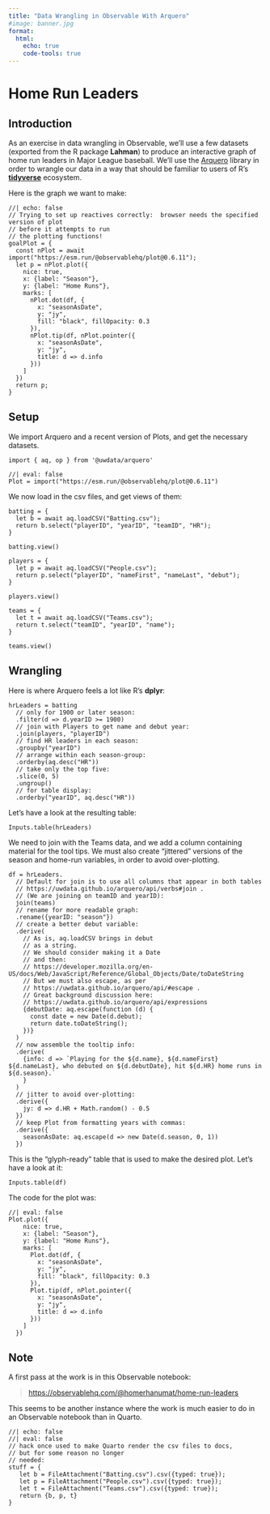 ```yaml
---
title: "Data Wrangling in Observable With Arquero"
#image: banner.jpg
format:
  html:
    echo: true
    code-tools: true
---
```


# Home Run Leaders

## Introduction

As an exercise in data wrangling in Observable, we'll use a few datasets (exported from the R package **Lahman**) to produce an interactive graph of home run leaders in Major League baseball.  We'll use the [Arquero](https://observablehq.com/@uwdata/introducing-arquero) library in order to wrangle our data in a way that should be familiar to users of R's [**tidyverse**](https://www.tidyverse.org/) ecosystem.

Here is the graph we want to make:

```ojs
//| echo: false
// Trying to set up reactives correctly:  browser needs the specified version of plot
// before it attempts to run
// the plotting functions!
goalPlot = {
  const nPlot = await import("https://esm.run/@observablehq/plot@0.6.11");
  let p = nPlot.plot({
    nice: true,
    x: {label: "Season"},
    y: {label: "Home Runs"},
    marks: [
      nPlot.dot(df, {
        x: "seasonAsDate", 
        y: "jy", 
        fill: "black", fillOpacity: 0.3
      }),
      nPlot.tip(df, nPlot.pointer({
        x: "seasonAsDate",
        y: "jy",
        title: d => d.info
      }))
    ]
  })
  return p;
}
```

## Setup

We import Arquero and a recent version of Plots, and get the necessary datasets.

```ojs
import { aq, op } from '@uwdata/arquero'
```

```ojs
//| eval: false
Plot = import("https://esm.run/@observablehq/plot@0.6.11")
```

We now load in the csv files, and get views of them:

```ojs
batting = {
  let b = await aq.loadCSV("Batting.csv");
  return b.select("playerID", "yearID", "teamID", "HR");
}
```

```ojs
batting.view()
```

```ojs
players = {
  let p = await aq.loadCSV("People.csv");
  return p.select("playerID", "nameFirst", "nameLast", "debut");
}
```

```ojs
players.view()
```

```ojs
teams = {
  let t = await aq.loadCSV("Teams.csv");
  return t.select("teamID", "yearID", "name");
}
```

```ojs
teams.view()
```

## Wrangling

Here is where Arquero feels a lot like R's **dplyr**:

```ojs
hrLeaders = batting
  // only for 1900 or later season:
  .filter(d => d.yearID >= 1900)
  // join with Players to get name and debut year:
  .join(players, "playerID")
  // find HR leaders in each season:
  .groupby("yearID")
  // arrange within each season-group:
  .orderby(aq.desc("HR"))
  // take only the top five:
  .slice(0, 5)
  .ungroup()
  // for table display:
  .orderby("yearID", aq.desc("HR"))
```

Let's have a look at the resulting table:

```ojs
Inputs.table(hrLeaders)
```

We need to join with the Teams data, and we add a column containing material for the tool tips.  We must also create "jittered" versions of the season and home-run variables, in order to avoid over-plotting.

```ojs
df = hrLeaders.
  // Default for join is to use all columns that appear in both tables
  // https://uwdata.github.io/arquero/api/verbs#join .
  // (We are joining on teamID and yearID):
  join(teams)
  // rename for more readable graph:
  .rename({yearID: "season"})
  // create a better debut variable:
  .derive(
    // As is, aq.loadCSV brings in debut
    // as a string.
    // We should consider making it a Date
    // and then:
    // https://developer.mozilla.org/en-US/docs/Web/JavaScript/Reference/Global_Objects/Date/toDateString
    // But we must also escape, as per
    // https://uwdata.github.io/arquero/api/#escape .
    // Great background discussion here:
    // https://uwdata.github.io/arquero/api/expressions
    {debutDate: aq.escape(function (d) {
      const date = new Date(d.debut);
      return date.toDateString();
    })}
  )
  // now assemble the tooltip info:
  .derive(
    {info: d => `Playing for the ${d.name}, ${d.nameFirst} ${d.nameLast}, who debuted on ${d.debutDate}, hit ${d.HR} home runs in ${d.season}.`
    }
  )
  // jitter to avoid over-plotting:
  .derive({
    jy: d => d.HR + Math.random() - 0.5
  })
  // keep Plot from formatting years with commas:
  .derive({
    seasonAsDate: aq.escape(d => new Date(d.season, 0, 1))
  })
```

This is the "glyph-ready" table that is used to make the desired plot.  Let's have a look at it:

```ojs
Inputs.table(df)
```

The code for the plot was:

```ojs
//| eval: false
Plot.plot({
    nice: true,
    x: {label: "Season"},
    y: {label: "Home Runs"},
    marks: [
      Plot.dot(df, {
        x: "seasonAsDate", 
        y: "jy", 
        fill: "black", fillOpacity: 0.3
      }),
      Plot.tip(df, nPlot.pointer({
        x: "seasonAsDate",
        y: "jy",
        title: d => d.info
      }))
    ]
  })
```




## Note

A first pass at the work is in this Observable notebook:

>[https://observablehq.com/@homerhanumat/home-run-leaders](https://observablehq.com/@homerhanumat/home-run-leaders)

This seems to be another instance where the work is much easier to do in an Observable notebook than in Quarto.

```ojs
//| echo: false
//| eval: false
// hack once used to make Quarto render the csv files to docs,
// but for some reason no longer
// needed:
stuff = {
   let b = FileAttachment("Batting.csv").csv({typed: true});
   let p = FileAttachment("People.csv").csv({typed: true});
   let t = FileAttachment("Teams.csv").csv({typed: true});
   return {b, p, t}
}
```




